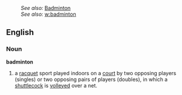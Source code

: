 :''See also:'' [[Badminton]]
:''See also:'' [[w:badminton]]
==English==
===Noun===
'''badminton'''

# a [[racquet]] sport played indoors on a [[court]] by two opposing players (singles) or two opposing pairs of players (doubles), in which a [[shuttlecock]] is [[volleyed]] over a net.